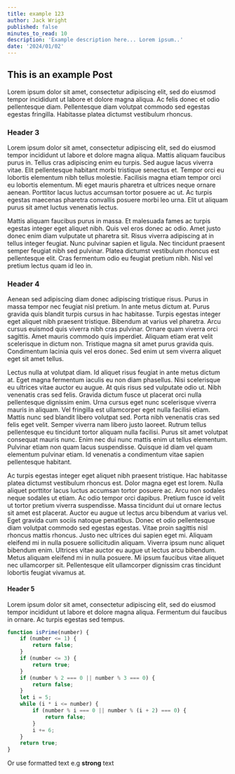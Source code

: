 ```yaml
---
title: example 123
author: Jack Wright
published: false
minutes_to_read: 10
description: 'Example description here... Lorem ipsum..'
date: '2024/01/02'
---
```


## This is an example Post

Lorem ipsum dolor sit amet, consectetur adipiscing elit, sed do eiusmod tempor incididunt ut labore et dolore magna aliqua. Ac felis donec et odio pellentesque diam. Pellentesque diam volutpat commodo sed egestas egestas fringilla. Habitasse platea dictumst vestibulum rhoncus.

<SingleImageStretch
    src="/post-assets/example/trees.jpeg"
    caption="Lorem ipsum dolor sit amet, consectetur adipiscing elit Lorem ipsum dolor sit amet, consectetur adipiscing elit Lorem ipsum dolor sit amet, consectetur adipiscing elit"
/>

### Header 3

Lorem ipsum dolor sit amet, consectetur adipiscing elit, sed do eiusmod tempor incididunt ut labore et dolore magna aliqua. Mattis aliquam faucibus purus in. Tellus cras adipiscing enim eu turpis. Sed augue lacus viverra vitae. Elit pellentesque habitant morbi tristique senectus et. Tempor orci eu lobortis elementum nibh tellus molestie. Facilisis magna etiam tempor orci eu lobortis elementum. Mi eget mauris pharetra et ultrices neque ornare aenean. Porttitor lacus luctus accumsan tortor posuere ac ut. Ac turpis egestas maecenas pharetra convallis posuere morbi leo urna. Elit ut aliquam purus sit amet luctus venenatis lectus.

Mattis aliquam faucibus purus in massa. Et malesuada fames ac turpis egestas integer eget aliquet nibh. Quis vel eros donec ac odio. Amet justo donec enim diam vulputate ut pharetra sit. Risus viverra adipiscing at in tellus integer feugiat. Nunc pulvinar sapien et ligula. Nec tincidunt praesent semper feugiat nibh sed pulvinar. Platea dictumst vestibulum rhoncus est pellentesque elit. Cras fermentum odio eu feugiat pretium nibh. Nisl vel pretium lectus quam id leo in.

### Header 4

Aenean sed adipiscing diam donec adipiscing tristique risus. Purus in massa tempor nec feugiat nisl pretium. In ante metus dictum at. Purus gravida quis blandit turpis cursus in hac habitasse. Turpis egestas integer eget aliquet nibh praesent tristique. Bibendum at varius vel pharetra. Arcu cursus euismod quis viverra nibh cras pulvinar. Ornare quam viverra orci sagittis. Amet mauris commodo quis imperdiet. Aliquam etiam erat velit scelerisque in dictum non. Tristique magna sit amet purus gravida quis. Condimentum lacinia quis vel eros donec. Sed enim ut sem viverra aliquet eget sit amet tellus.

Lectus nulla at volutpat diam. Id aliquet risus feugiat in ante metus dictum at. Eget magna fermentum iaculis eu non diam phasellus. Nisi scelerisque eu ultrices vitae auctor eu augue. At quis risus sed vulputate odio ut. Nibh venenatis cras sed felis. Gravida dictum fusce ut placerat orci nulla pellentesque dignissim enim. Urna cursus eget nunc scelerisque viverra mauris in aliquam. Vel fringilla est ullamcorper eget nulla facilisi etiam. Mattis nunc sed blandit libero volutpat sed. Porta nibh venenatis cras sed felis eget velit. Semper viverra nam libero justo laoreet. Rutrum tellus pellentesque eu tincidunt tortor aliquam nulla facilisi. Purus sit amet volutpat consequat mauris nunc. Enim nec dui nunc mattis enim ut tellus elementum. Pulvinar etiam non quam lacus suspendisse. Quisque id diam vel quam elementum pulvinar etiam. Id venenatis a condimentum vitae sapien pellentesque habitant.

Ac turpis egestas integer eget aliquet nibh praesent tristique. Hac habitasse platea dictumst vestibulum rhoncus est. Dolor magna eget est lorem. Nulla aliquet porttitor lacus luctus accumsan tortor posuere ac. Arcu non sodales neque sodales ut etiam. Ac odio tempor orci dapibus. Pretium fusce id velit ut tortor pretium viverra suspendisse. Massa tincidunt dui ut ornare lectus sit amet est placerat. Auctor eu augue ut lectus arcu bibendum at varius vel. Eget gravida cum sociis natoque penatibus. Donec et odio pellentesque diam volutpat commodo sed egestas egestas. Vitae proin sagittis nisl rhoncus mattis rhoncus. Justo nec ultrices dui sapien eget mi. Aliquam eleifend mi in nulla posuere sollicitudin aliquam. Viverra ipsum nunc aliquet bibendum enim. Ultrices vitae auctor eu augue ut lectus arcu bibendum. Metus aliquam eleifend mi in nulla posuere. Mi ipsum faucibus vitae aliquet nec ullamcorper sit. Pellentesque elit ullamcorper dignissim cras tincidunt lobortis feugiat vivamus at.

#### Header 5

Lorem ipsum dolor sit amet, consectetur adipiscing elit, sed do eiusmod tempor incididunt ut labore et dolore magna aliqua. Fermentum dui faucibus in ornare. Ac turpis egestas sed tempus.

```javascript {1-4, 8} caption="codeblock caption"
function isPrime(number) {
    if (number <= 1) {
        return false;
    }
    if (number <= 3) {
        return true;
    }
    if (number % 2 === 0 || number % 3 === 0) {
        return false;
    }
    let i = 5;
    while (i * i <= number) {
        if (number % i === 0 || number % (i + 2) === 0) {
            return false;
        }
        i += 6;
    }
    return true;
}
```

Or use formatted text e.g **strong** text
